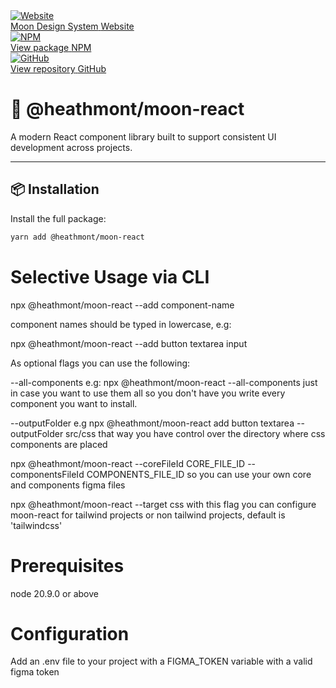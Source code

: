 
<Meta title="Getting started" />

<div class="sb-unstyled flex flex-col sm:flex-row gap-space-12 mb-space-40">
  <a
    href="https://beta.moon.io/"
    target="_blank"
    class="overflow-hidden flex items-center border border-primary rounded-4 h-space-48"
  >
    <div class="flex items-center justify-center h-full aspect-square bg-tertiary">
      <img src="/logo.png" alt="Website" class="w-space-40" />
    </div>
    <div class="flex flex-col px-space-8">
      <span class="text-body-300 font-medium">Moon Design System</span>
      <span class="text-body-200 text-secondary">Website</span>
    </div>
  </a>
  <a
    href="https://www.npmjs.com/package/@heathmont/moon-react"
    target="_blank"
    class="overflow-hidden flex items-center border border-primary rounded-4 h-space-48"
  >
    <div class="flex items-center justify-center h-full aspect-square bg-tertiary">
      <img src="/npm.png" alt="NPM" class="w-space-40" />
    </div>
    <div class="flex flex-col px-space-8">
      <span class="text-body-300 font-medium">View package</span>
      <span class="text-body-200 text-secondary">NPM</span>
    </div>
  </a>
  <a
    href="https://github.com/coingaming/moon-react"
    target="_blank"
    class="overflow-hidden flex items-center border border-primary rounded-4 h-space-48"
  >
    <div class="flex items-center justify-center h-full aspect-square bg-tertiary">
      <img src="/github.png" alt="GitHub" class="w-space-40" />
    </div>
    <div class="flex flex-col px-space-8">
      <span class="text-body-300 font-medium">View repository</span>
      <span class="text-body-200 text-secondary">GitHub</span>
    </div>
  </a>
</div>

# 🌙 @heathmont/moon-react

A modern React component library built to support consistent UI development across projects.

---

## 📦 Installation

Install the full package:

```bash
yarn add @heathmont/moon-react
```

# Selective Usage via CLI

npx @heathmont/moon-react --add component-name

component names should be typed in lowercase, e.g:

npx @heathmont/moon-react --add button textarea input

As optional flags you can use the following:

--all-components e.g: npx @heathmont/moon-react --all-components just in case
you want to use them all so you don't have you write every component you want to install.

--outputFolder e.g npx @heathmont/moon-react add button textarea --outputFolder src/css that way you have control over the directory where css components are placed

npx @heathmont/moon-react --coreFileId CORE_FILE_ID --componentsFileId COMPONENTS_FILE_ID so you can use your own core and components figma files

npx @heathmont/moon-react --target css with this flag you can configure moon-react for tailwind projects or non tailwind projects, default is 'tailwindcss'

# Prerequisites

node 20.9.0 or above

# Configuration

Add an .env file to your project with a FIGMA_TOKEN variable with a valid figma token
